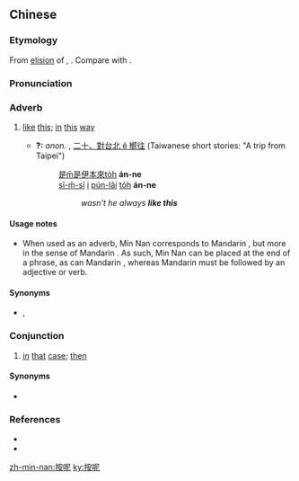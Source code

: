==Chinese==
{{zh-forms|alt=安尼,焉爾,安爾,應爾,云爾}}

===Etymology===
From [[elision]] of {{zh-l|按生|àn-siⁿ, àn-seⁿ}}, {{zh-compound|*按/恁|*生|this|manner}}. Compare with {{etyl|hak|-}} {{zh-l|恁樣|án-ngiòng}}.

===Pronunciation===
{{zh-pron
|mn=xm,tp:án-ni/qz:an-ni/zz:án-nee/kh:án-ne/twvk:àn-ne/twvt:àn-ni
|cat=adv
}}

===Adverb===
{{zh-adv}}

# {{lb|zh|Min Nan}} [[like]] [[this]]; [[in]] [[this]] [[way]]
#* '''?:''' ''anon.'' , [http://iug.csie.dahan.edu.tw/TG/chu/soehan/thak.asp?id=20 二十、對台北 ê 嚮往] (Taiwanese short stories: "A trip from Taipei")
#*: [[是m̄是]][[伊]][[本來]][[to̍h]] '''án-ne'''
#*: [[sī-m̄-sī]] [[i]] [[pún-lâi]] [[to̍h]] '''án-ne'''
#*:: ''wasn't he always '''like this'''''

====Usage notes====
* When used as an adverb, Min Nan {{lang|zh|按呢}} corresponds to Mandarin {{zh-l|這麼|in this way}}, but more in the sense of Mandarin {{zh-l|如此|like this}}.  As such, Min Nan {{lang|zh|按呢}} can be placed at the end of a phrase, as can Mandarin {{lang|zh|如此}}, whereas Mandarin {{lang|zh|這麼／这么}} must be followed by an adjective or verb.

====Synonyms====
* {{qualifier|Mandarin}} {{zh-l|這麼|in this way}}, {{zh-l|如此|like this}}

===Conjunction===
{{zh-con}}

# {{lb|zh|Min Nan}} [[in]] [[that]] [[case]]; [[then]]

====Synonyms====
* {{qualifier|Mandarin}} {{zh-l|那麼|then}}

===References===
* {{thcwd|5030}}
*{{thcwda|269}}

[[zh-min-nan:按呢]]
[[ky:按呢]]